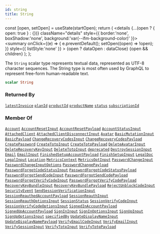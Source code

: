 ```yaml
---
id: string
title: String
---
```









  const [open, setOpen] = useState(startOpen);
  return (
    <details {...(open ? { open: true } : {})} className="details" style={{ border:'none', boxShadow:'none', background:'var(--ifm-background-color)' }}>
      <summary
        onClick={(e) => {
          e.preventDefault();
          setOpen((open) => !open);
        }}
        style={{ listStyle:'none' }}
      >
      {open ? dataOpen : dataClose}
      </summary>
      {open && children}
    </details>
  );
};








The `String` scalar type represents textual data, represented as UTF-8 character sequences. The String type is most often used by GraphQL to represent free-form human-readable text.


```graphql
scalar String
```








### Returned By

[`latestInvoice`](/gql-api/api/subscriptions/latest-invoice)  <Badge class="badge badge--secondary" text="subscription"/><Bullet />[`planId`](/gql-api/api/subscriptions/plan-id)  <Badge class="badge badge--secondary" text="subscription"/><Bullet />[`productId`](/gql-api/api/subscriptions/product-id)  <Badge class="badge badge--secondary" text="subscription"/><Bullet />[`productName`](/gql-api/api/subscriptions/product-name)  <Badge class="badge badge--secondary" text="subscription"/><Bullet />[`status`](/gql-api/api/subscriptions/status)  <Badge class="badge badge--secondary" text="subscription"/><Bullet />[`subscriptionId`](/gql-api/api/subscriptions/subscription-id)  <Badge class="badge badge--secondary" text="subscription"/>

### Member Of

[`Account`](/gql-api/types/objects/account)  <Badge class="badge badge--secondary" text="object"/><Bullet />[`AccountResetInput`](/gql-api/types/inputs/account-reset-input)  <Badge class="badge badge--secondary" text="input"/><Bullet />[`AccountResetPayload`](/gql-api/types/objects/account-reset-payload)  <Badge class="badge badge--secondary" text="object"/><Bullet />[`AccountStatusInput`](/gql-api/types/inputs/account-status-input)  <Badge class="badge badge--secondary" text="input"/><Bullet />[`AttachedClient`](/gql-api/types/objects/attached-client)  <Badge class="badge badge--secondary" text="object"/><Bullet />[`AttachedClientDisconnectInput`](/gql-api/types/inputs/attached-client-disconnect-input)  <Badge class="badge badge--secondary" text="input"/><Bullet />[`Avatar`](/gql-api/types/objects/avatar)  <Badge class="badge badge--secondary" text="object"/><Bullet />[`BasicMutationInput`](/gql-api/types/inputs/basic-mutation-input)  <Badge class="badge badge--secondary" text="input"/><Bullet />[`BasicPayload`](/gql-api/types/objects/basic-payload)  <Badge class="badge badge--secondary" text="object"/><Bullet />[`ChangeRecoveryCodesInput`](/gql-api/types/inputs/change-recovery-codes-input)  <Badge class="badge badge--secondary" text="input"/><Bullet />[`ChangeRecoveryCodesPayload`](/gql-api/types/objects/change-recovery-codes-payload)  <Badge class="badge badge--secondary" text="object"/><Bullet />[`CreatePassword`](/gql-api/types/inputs/create-password)  <Badge class="badge badge--secondary" text="input"/><Bullet />[`CreateTotpInput`](/gql-api/types/inputs/create-totp-input)  <Badge class="badge badge--secondary" text="input"/><Bullet />[`CreateTotpPayload`](/gql-api/types/objects/create-totp-payload)  <Badge class="badge badge--secondary" text="object"/><Bullet />[`DeleteAvatarInput`](/gql-api/types/inputs/delete-avatar-input)  <Badge class="badge badge--secondary" text="input"/><Bullet />[`DeleteRecoveryKeyInput`](/gql-api/types/inputs/delete-recovery-key-input)  <Badge class="badge badge--secondary" text="input"/><Bullet />[`DeleteTotpInput`](/gql-api/types/inputs/delete-totp-input)  <Badge class="badge badge--secondary" text="input"/><Bullet />[`deprecated`](/gql-api/types/directives/deprecated)  <Badge class="badge badge--secondary" text="directive"/><Bullet />[`DestroySessionInput`](/gql-api/types/inputs/destroy-session-input)  <Badge class="badge badge--secondary" text="input"/><Bullet />[`Email`](/gql-api/types/objects/email)  <Badge class="badge badge--secondary" text="object"/><Bullet />[`EmailInput`](/gql-api/types/inputs/email-input)  <Badge class="badge badge--secondary" text="input"/><Bullet />[`FinishedSetupAccountPayload`](/gql-api/types/objects/finished-setup-account-payload)  <Badge class="badge badge--secondary" text="object"/><Bullet />[`FinishSetupInput`](/gql-api/types/inputs/finish-setup-input)  <Badge class="badge badge--secondary" text="input"/><Bullet />[`LegalDoc`](/gql-api/types/objects/legal-doc)  <Badge class="badge badge--secondary" text="object"/><Bullet />[`LegalInput`](/gql-api/types/inputs/legal-input)  <Badge class="badge badge--secondary" text="input"/><Bullet />[`Location`](/gql-api/types/objects/location)  <Badge class="badge badge--secondary" text="object"/><Bullet />[`MetricsContext`](/gql-api/types/inputs/metrics-context)  <Badge class="badge badge--secondary" text="input"/><Bullet />[`MetricsOptInput`](/gql-api/types/inputs/metrics-opt-input)  <Badge class="badge badge--secondary" text="input"/><Bullet />[`PasswordChangeInput`](/gql-api/types/inputs/password-change-input)  <Badge class="badge badge--secondary" text="input"/><Bullet />[`PasswordChangeInputOptions`](/gql-api/types/inputs/password-change-input-options)  <Badge class="badge badge--secondary" text="input"/><Bullet />[`PasswordChangePayload`](/gql-api/types/objects/password-change-payload)  <Badge class="badge badge--secondary" text="object"/><Bullet />[`PasswordForgotCodeStatusInput`](/gql-api/types/inputs/password-forgot-code-status-input)  <Badge class="badge badge--secondary" text="input"/><Bullet />[`PasswordForgotCodeStatusPayload`](/gql-api/types/objects/password-forgot-code-status-payload)  <Badge class="badge badge--secondary" text="object"/><Bullet />[`PasswordForgotSendCodeInput`](/gql-api/types/inputs/password-forgot-send-code-input)  <Badge class="badge badge--secondary" text="input"/><Bullet />[`PasswordForgotSendCodePayload`](/gql-api/types/objects/password-forgot-send-code-payload)  <Badge class="badge badge--secondary" text="object"/><Bullet />[`PasswordForgotVerifyCodeInput`](/gql-api/types/inputs/password-forgot-verify-code-input)  <Badge class="badge badge--secondary" text="input"/><Bullet />[`PasswordForgotVerifyCodePayload`](/gql-api/types/objects/password-forgot-verify-code-payload)  <Badge class="badge badge--secondary" text="object"/><Bullet />[`RecoveryKeyBundleInput`](/gql-api/types/inputs/recovery-key-bundle-input)  <Badge class="badge badge--secondary" text="input"/><Bullet />[`RecoveryKeyBundlePayload`](/gql-api/types/objects/recovery-key-bundle-payload)  <Badge class="badge badge--secondary" text="object"/><Bullet />[`RejectUnblockCodeInput`](/gql-api/types/inputs/reject-unblock-code-input)  <Badge class="badge badge--secondary" text="input"/><Bullet />[`SecurityEvent`](/gql-api/types/objects/security-event)  <Badge class="badge badge--secondary" text="object"/><Bullet />[`SendSessionVerificationInput`](/gql-api/types/inputs/send-session-verification-input)  <Badge class="badge badge--secondary" text="input"/><Bullet />[`SessionReauthedAccountPayload`](/gql-api/types/objects/session-reauthed-account-payload)  <Badge class="badge badge--secondary" text="object"/><Bullet />[`SessionReauthInput`](/gql-api/types/inputs/session-reauth-input)  <Badge class="badge badge--secondary" text="input"/><Bullet />[`SessionReauthOptionsInput`](/gql-api/types/inputs/session-reauth-options-input)  <Badge class="badge badge--secondary" text="input"/><Bullet />[`SessionStatus`](/gql-api/types/objects/session-status)  <Badge class="badge badge--secondary" text="object"/><Bullet />[`SessionVerifyCodeInput`](/gql-api/types/inputs/session-verify-code-input)  <Badge class="badge badge--secondary" text="input"/><Bullet />[`SessionVerifyCodeOptionsInput`](/gql-api/types/inputs/session-verify-code-options-input)  <Badge class="badge badge--secondary" text="input"/><Bullet />[`SignedInAccountPayload`](/gql-api/types/objects/signed-in-account-payload)  <Badge class="badge badge--secondary" text="object"/><Bullet />[`SignedUpAccountPayload`](/gql-api/types/objects/signed-up-account-payload)  <Badge class="badge badge--secondary" text="object"/><Bullet />[`SignInInput`](/gql-api/types/inputs/sign-in-input)  <Badge class="badge badge--secondary" text="input"/><Bullet />[`SignInOptionsInput`](/gql-api/types/inputs/sign-in-options-input)  <Badge class="badge badge--secondary" text="input"/><Bullet />[`SignUpInput`](/gql-api/types/inputs/sign-up-input)  <Badge class="badge badge--secondary" text="input"/><Bullet />[`SignUpOptionsInput`](/gql-api/types/inputs/sign-up-options-input)  <Badge class="badge badge--secondary" text="input"/><Bullet />[`specifiedBy`](/gql-api/types/directives/specified-by)  <Badge class="badge badge--secondary" text="directive"/><Bullet />[`UpdateDisplayNameInput`](/gql-api/types/inputs/update-display-name-input)  <Badge class="badge badge--secondary" text="input"/><Bullet />[`UpdateDisplayNamePayload`](/gql-api/types/objects/update-display-name-payload)  <Badge class="badge badge--secondary" text="object"/><Bullet />[`VerifyEmailCodeInput`](/gql-api/types/inputs/verify-email-code-input)  <Badge class="badge badge--secondary" text="input"/><Bullet />[`VerifyEmailInput`](/gql-api/types/inputs/verify-email-input)  <Badge class="badge badge--secondary" text="input"/><Bullet />[`VerifySessionInput`](/gql-api/types/inputs/verify-session-input)  <Badge class="badge badge--secondary" text="input"/><Bullet />[`VerifyTotpInput`](/gql-api/types/inputs/verify-totp-input)  <Badge class="badge badge--secondary" text="input"/><Bullet />[`VerifyTotpPayload`](/gql-api/types/objects/verify-totp-payload)  <Badge class="badge badge--secondary" text="object"/>

